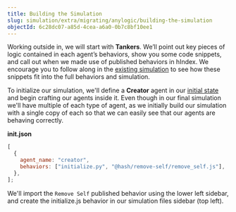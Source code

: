 ```yaml
---
title: Building the Simulation
slug: simulation/extra/migrating/anylogic/building-the-simulation
objectId: 6c28dc07-a85d-4cea-a6a0-0b7c8bf10ee1
---
```


Working outside in, we will start with **Tankers**. We’ll point out key pieces of logic contained in each agent’s behaviors, show you some code snippets, and call out when we made use of published behaviors in hIndex. We encourage you to follow along in the [existing simulation](https://simulation.hash.ai/@hash/oil-supply-chain) to see how these snippets fit into the full behaviors and simulation.

To initialize our simulation, we'll define a **Creator** agent in our [initial state](/docs/simulation/creating-simulations/anatomy-of-an-agent/initial-state) and begin crafting our agents inside it. Even though in our final simulation we'll have multiple of each type of agent, as we initially build our simulation with a single copy of each so that we can easily see that our agents are behaving correctly.

**init.json**

```javascript
[
  {
    agent_name: "creator",
    behaviors: ["initialize.py", "@hash/remove-self/remove_self.js"],
  },
];
```

We'll import the `Remove Self` published behavior using the lower left sidebar, and create the initialize.js behavior in our simulation files sidebar \(top left\).
